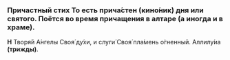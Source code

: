 
### Причастный стих <Tooltip>То есть прича́стен (кино́ник) дня или святого. Поётся во время прича­ще­ния в алтаре (а иногда и в храме).</Tooltip>

**Н** Творя́й А́нгелы Своя́ ду́хи, и слуги́ Своя́ пла́мень о́гненный. Аллилу́иа **(трижды)**.
